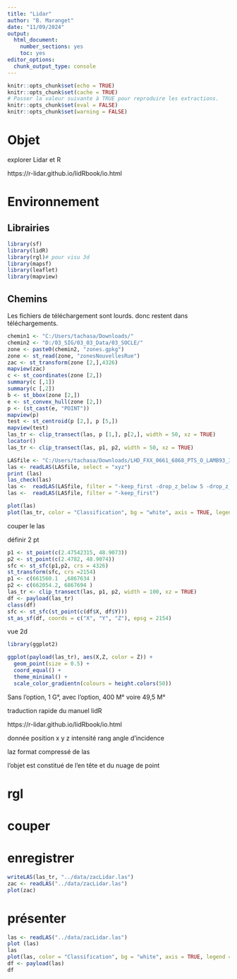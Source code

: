 ```yaml
---
title: "Lidar"
author: "B. Maranget"
date: "11/09/2024"
output: 
  html_document: 
    number_sections: yes
    toc: yes
editor_options: 
  chunk_output_type: console
---
```



```r
knitr::opts_chunk$set(echo = TRUE)
knitr::opts_chunk$set(cache = TRUE)
# Passer la valeur suivante à TRUE pour reproduire les extractions.
knitr::opts_chunk$set(eval = FALSE)
knitr::opts_chunk$set(warning = FALSE)
```


# Objet

explorer Lidar et R

https://r-lidar.github.io/lidRbook/io.html



# Environnement


## Librairies


```r
library(sf)
library(lidR)
library(rgl)# pour visu 3d
library(mapsf)
library(leaflet)
library(mapview)
```



## Chemins

Les fichiers de téléchargement sont lourds. donc restent dans téléchargements.

```r
chemin1 <- "C:/Users/tachasa/Downloads/"
chemin2 <- "D:/03_SIG/03_03_Data/03_SOCLE/"
zone <- paste0(chemin2, "zones.gpkg")
zone <- st_read(zone, "zonesNouvellesRue")
zac <- st_transform(zone [2,],4326)
mapview(zac)
c <- st_coordinates(zone [2,])
summary(c [,1])
summary(c [,2])
b <- st_bbox(zone [2,])
e <- st_convex_hull(zone [2,])
p <- (st_cast(e, "POINT"))
mapview(p)
test <- st_centroid(p [2,], p [5,])
mapview(test)
las_tr <- clip_transect(las, p [1,], p[2,], width = 50, xz = TRUE)
locator()
las_tr <- clip_transect(las, p1, p2, width = 50, xz = TRUE)

```




```r
LASfile <- "C:/Users/tachasa/Downloads/LHD_FXX_0661_6868_PTS_O_LAMB93_IGN69.copc.laz"
las <- readLAS(LASfile, select = "xyz")
print (las)
las_check(las)
las <-  readLAS(LASfile, filter = "-keep_first -drop_z_below 5 -drop_z_above 50")
las <-  readLAS(LASfile, filter = "-keep_first")
```


```r
plot(las)
plot(las_tr, color = "Classification", bg = "white", axis = TRUE, legend = TRUE)
```

couper le las

définir 2 pt

```r
p1 <- st_point(c(2.47542315, 48.9073))
p2 <- st_point(c(2.4782, 48.9074))
sfc <- st_sfc(p1,p2, crs = 4326)
st_transform(sfc, crs =2154)
p1 <- c(661560.1  ,6867634 )
p2 <- c(662054.2, 6867694 )
las_tr <- clip_transect(las, p1, p2, width = 100, xz = TRUE)
df <- payload(las_tr)
class(df)
sfc <- st_sfc(st_point(c(df$X, df$Y)))
st_as_sf(df, coords = c("X", "Y", "Z"), epsg = 2154)
```


vue 2d

```r
library(ggplot2)

ggplot(payload(las_tr), aes(X,Z, color = Z)) + 
  geom_point(size = 0.5) + 
  coord_equal() + 
  theme_minimal() +
  scale_color_gradientn(colours = height.colors(50))
```


Sans l'option, 1 G°, avec l'option, 400 M° voire 49,5 M°



traduction rapide du manuel lidR

https://r-lidar.github.io/lidRbook/io.html

donnée position x y z intensité rang angle d'incidence

laz format compressé de las

l'objet est constitué de l'en tête et du nuage de point




# rgl



# couper



# enregistrer

```r
writeLAS(las_tr, "../data/zacLidar.las")
zac <- readLAS("../data/zacLidar.las")
plot(zac)
```



# présenter


```r
las <- readLAS("../data/zacLidar.las")
plot (las)
las
plot(las, color = "Classification", bg = "white", axis = TRUE, legend = TRUE)
df <- payload(las)
df
```

